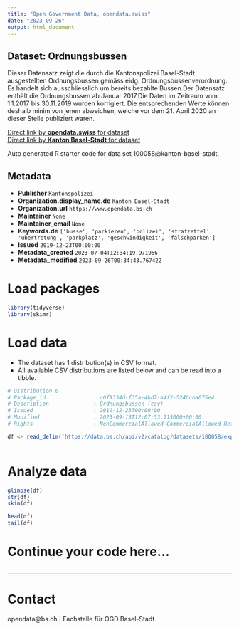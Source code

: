 ```yaml
---
title: "Open Government Data, opendata.swiss"
date: "2023-09-26"
output: html_document
---
```


## Dataset: Ordnungsbussen

Dieser Datensatz zeigt die durch die Kantonspolizei Basel-Stadt ausgestellten Ordnungsbussen gemäss eidg. Ordnungsbussenverordnung. Es handelt sich ausschliesslich um bereits bezahlte Bussen.Der Datensatz enthält die Ordnungsbussen ab Januar 2017.Die Daten im Zeitraum vom 1.1.2017 bis 30.11.2019 wurden korrigiert. Die entsprechenden Werte können deshalb minim von jenen abweichen, welche vor dem 21. April 2020 an dieser Stelle publiziert waren.

[Direct link by **opendata.swiss** for dataset](https://opendata.swiss/de/dataset/ordnungsbussen)<br>
[Direct link by **Kanton Basel-Stadt** for dataset](https://data.bs.ch/explore/dataset/100058/)

Auto generated R starter code for data set 100058@kanton-basel-stadt.

## Metadata

- **Publisher** `Kantonspolizei`
- **Organization.display_name.de** `Kanton Basel-Stadt`
- **Organization.url** `https://www.opendata.bs.ch`
- **Maintainer** `None`
- **Maintainer_email** `None`
- **Keywords.de** `['busse', 'parkieren', 'polizei', 'strafzettel', 'ubertretung', 'parkplatz', 'geschwindigkeit', 'falschparken']`
- **Issued** `2019-12-23T00:00:00`
- **Metadata_created** `2023-07-04T12:34:19.971966`
- **Metadata_modified** `2023-09-26T00:34:43.767422`


# Load packages

```r

library(tidyverse)
library(skimr)

```

# Load data

-   The dataset has 1 distribution(s) in CSV format.
-   All available CSV distributions are listed below and can be read into a tibble.

```r

# Distribution 0
# Package_id               : c6f9334d-f35a-4bd7-a4f2-5246cba075e4
# Description              : Ordnungsbussen (csv)
# Issued                   : 2019-12-23T00:00:00
# Modified                 : 2023-09-13T12:07:53.115000+00:00
# Rights                   : NonCommercialAllowed-CommercialAllowed-ReferenceRequired

df <- read_delim('https://data.bs.ch/api/v2/catalog/datasets/100058/exports/csv')



```

# Analyze data

```r

glimpse(df)
str(df)
skim(df)

head(df)
tail(df)

```

# Continue your code here...

```r

```

------------------------------------------------------------------------

# Contact

opendata@bs.ch | Fachstelle für OGD Basel-Stadt
